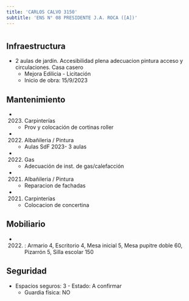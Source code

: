 ```yaml
---
title: 'CARLOS CALVO 3150'
subtitle: 'ENS N° 08 PRESIDENTE J.A. ROCA ([A])'
---
```


#
## Infraestructura

* 2 aulas de jardín. Accesibilidad plena adecuacion pintura acceso y circulaciones. Casa casero 
    + Mejora Edilicia - Licitación 
    + Inicio de obra: 15/9/2023 






## Mantenimiento

*  (2023) Carpinterías 
    + Prov y colocación de cortinas roller

*  (2022) Albañileria / Pintura 
    + Aulas SdF 2023- 3 aulas

*  (2022) Gas 
    + Adecuación de inst. de gas/calefacción

*  (2021) Albañileria / Pintura 
    + Reparacion de fachadas

*  (2021) Carpinterías 
    + Colocacion de concertina





## Mobiliario

*  (2022) : Armario 4, Escritorio 4, Mesa inicial 5, Mesa pupitre doble 60, Pizarrón 5, Silla escolar 150 





## Seguridad

*  Espacios seguros: 3 - Estado: A confirmar 
    + Guardia física: NO



